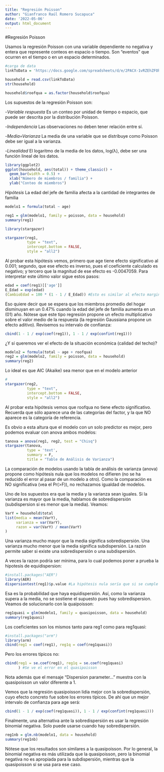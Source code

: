 ---
title: "Regresión Poisson"
author: "Gianfranco Raúl Romero Sucapuca"
date: '2022-05-06'
output: html_document
---

#Regresión Poisson

Usamos la regresión Poisson con una variable dependiente no negativa y entera que represente conteos en espacio o tiempo. Son "eventos" que ocurren en el tiempo o en un espacio determinados.

```{r}
#carga de data
linkToData = 'https://docs.google.com/spreadsheets/d/e/2PACX-1vRZEhZFOhNLGfRzpM2vrdiUxnsIuA962ZfJImNDIfwjmp65Drgp_J8rObVWNTgntRAvE39NNHee-Yp-/pub?gid=0&single=true&output=csv'

household = read.csv(linkToData)
str(household)
```

```{r}
household$roofqua = as.factor(household$roofqua)
```

Los supuestos de la regresión Poisson son:

-*Variable respuesta* Es un conteo por unidad de tiempo o espacio, que puede ser descrita por la distribución Poisson.

-*Independencia* Las observaciones no deben tener relación entre sí.

-*Media=Varianza* La media de una variable que se distribuye como Poisson debe ser igual a la varianza.

-*Linealidad* El logaritmo de la media de los datos, log(λ), debe ser una función lineal de los datos.

```{r}
library(ggplot2)
ggplot(household, aes(total)) + theme_classic() +
  geom_bar(width = 0.5) +
  xlab("Número de miembros / familia") +
  ylab("Conteo de miembros")
```

*Hipótesis* La edad del jefe de familia afecta a la cantidad de integrantes de familia

```{r}
modelo1 = formula(total ~ age)
```

```{r}
reg1 = glm(modelo1, family = poisson, data = household)
summary(reg1)
```

```{r}
library(stargazer)

stargazer(reg1,
          type = "text",
          intercept.bottom = FALSE,
          style = "all2")
```

Al probar esta hipótesis vemos, primero que age tiene efecto significativo al 0.001; segundo, que ese efecto es inverso, pues el coeficiente calculado es negativo; y tercero que la magnitud de ese efecto es -0.0047059. Para interpretar este último valor sigue estos pasos:

```{r}
edad = coef(reg1)[['age']]
E_Edad = exp(edad)
(CambioEdad = 100 * (1 - 1 / E_Edad)) #Esto es similar al efecto marginal, es decir, cuanto afecta a la probabilidad un cambio en la variable independiente.
```

Eso quiere decir que se espera que los miembros promedio del hogar disminuyan en un 0.47% cuando la edad del jefe de familia aumenta en un (01) año. Nótese que este tipo regresión propone un efecto multiplicativo sobre el valor medio de la respuesta (la regresión Gaussiana propone un efecto aditivo). Revisemos su intervalo de confianza:

```{r}
cbind(1 - 1 / exp(coef(reg1)), 1 - 1 / exp(confint(reg1)))
```

¿Y sí queremos ver el efecto de la situación económica (calidad del techo)?

```{r}
modelo2 = formula(total ~ age + roofqua)
reg2 = glm(modelo2, family = poisson, data = household)
summary(reg2)
```

Lo ideal es que AIC (Akaike) sea menor que en el modelo anterior

```{r}
#
stargazer(reg2,
          type = "text",
          intercept.bottom = FALSE,
          style = "all2")
```

Al probar esta hipótesis vemos que roofqua no tiene efecto significativo. Recuerda que sólo aparece una de las categorías del factor, y la que NO aparece es la categoría de referencia.

Es obvio a esta altura que el modelo con un solo predictor es mejor, pero podemos evaluar con anova ambos modelos:

```{r}
tanova = anova(reg1, reg2, test = "Chisq")
stargazer(tanova,
          type = 'text',
          summary = F,
          title = "Table de Análisis de Varianza")
```

La comparación de modelos usando la tabla de análisis de varianza (anova) propone como hipótesis nula que los modelos no difieren (no se ha reducido el error al pasar de un modelo a otro). Como la comparación es NO significativa (vea el Pr(>F)), no rechazamos igualdad de modelos.

Uno de los supuestos era que la media y la varianza sean iguales. Si la varianza es mayor que la media, hablamos de sobredispersión (subdispersion si es menor que la media). Veamos:

```{r}
VarY = household$total
list(media = mean(VarY),
     varianza = var(VarY),
     razon = var(VarY) / mean(VarY)
)
```

Una varianza mucho mayor que la media significa sobredispersión. Una varianza mucho menor que la media significa subdispersión. La razón permite saber si existe una sobredispersión o una subdispersión.

A veces la razon podría ser mínima, para lo cual podemos poner a prueba la hipotesis de equidispersion:

```{r}
#install.packages("AER")
library(AER)
dispersiontest(reg1)$p.value #La hipótesis nula sería que si se cumple el supuesto de la media igual a la varianza
```

Esa es la probabilidad que haya equidispersión. Así, como la varianza supera a la media, no se sostiene el supuesto pues hay sobredispersion. Veamos de solucionarlo con la quaipoisson:

```{r}
reg1quasi = glm(modelo1, family = quasipoisson, data = household)
summary(reg1quasi)
```

Los coeficientes son los mismos tanto para reg1 como para reg1quasi:

```{r}
#install.packages("arm")
library(arm)
cbind(reg1 = coef(reg1), reg1q = coef(reg1quasi))
```

Pero los errores típicos no:

```{r}
cbind(reg1 = se.coef(reg1), reg1q = se.coef(reg1quasi)
      ) #Se ve el error en el quasipoisson
```

Nota además que el mensaje “Dispersion parameter…” muestra con la quasipoisson un valor diferente a 1.

Vemos que la regresión quasipoisson lidia mejor con la sobredispersión, cuyo efecto concreto fue sobre los errores típicos. De ahí que un mejor intervalo de confianza para age será:

```{r}
cbind(1 - 1 / exp(coef(reg1quasi)), 1 - 1 / exp(confint(reg1quasi)))
```

Finalmente, una alternativa ante la sobredispersión es usar la regresión binomial negativa. Solo puede usarse cuando hay sobredispersión.

```{r}
reg1nb = glm.nb(modelo1, data = household)
summary(reg1nb)
```

Nótese que los resultados son similares a la quasipoisson. Por lo general, la binomial negativa es más utilizada que la quasipoisson, pero la binomial negativa no es apropiada para la subdispersión, mientras que la quasipoisson sí se usa para ese caso.


































